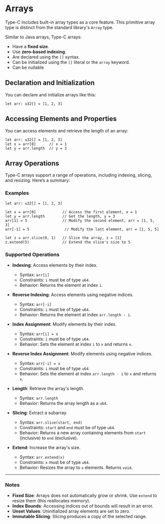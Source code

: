# Arrays

Type-C includes built-in array types as a core feature. This primitive array type is distinct from the standard library's `Array` type.

Similar to Java arrays, Type-C arrays:

- Have a **fixed size**.
- Use **zero-based indexing**.
- Are declared using the `[]` syntax.
- Can be initialized using the `[]` literal or the `array` keyword.
- Can be nullable

## Declaration and Initialization

You can declare and initialize arrays like this:

```tc
let arr: u32[] = [1, 2, 3]
```

## Accessing Elements and Properties

You can access elements and retrieve the length of an array:

```tc
let arr: u32[] = [1, 2, 3]
let x = arr[0]      // x = 1
let y = arr.length  // y = 3
```

## Array Operations

Type-C arrays support a range of operations, including indexing, slicing, and resizing. Here’s a summary:

### Examples

```tc
let arr: u32[] = [1, 2, 3]

let x = arr[0]            // Access the first element, x = 1
let y = arr.length        // Get the length, y = 3
arr[1] = 5                // Modify the second element, arr = [1, 5, 3]
arr[-1] = 5                // Modify the last element, arr = [1, 5, 5]

let z = arr.slice(0, 1)   // Slice the array, z = [1]
z.extend(5)               // Extend the slice's size to 5
```

### Supported Operations

- **Indexing**: Access elements by their index.
  - Syntax: `arr[i]`
  - Constraints: `i` must be of type `u64`.
  - Behavior: Returns the element at index `i`.

- **Reverse Indexing**: Access elements using negative indices.
  - Syntax: `arr[-i]`
  - Constraints: `i` must be of type `u64`.
  - Behavior: Returns the element at index `arr.length - i`.

- **Index Assignment**: Modify elements by their index.
  - Syntax: `arr[i] = x`
  - Constraints: `i` must be of type `u64`.
  - Behavior: Sets the element at index `i` to `x` and returns `x`.

- **Reverse Index Assignment**: Modify elements using negative indices.
  - Syntax: `arr[-i] = x`
  - Constraints: `i` must be of type `u64`.
  - Behavior: Sets the element at index `arr.length - i` to `x` and returns `x`.

- **Length**: Retrieve the array's length.
  - Syntax: `arr.length`
  - Behavior: Returns the array length as a `u64`.

- **Slicing**: Extract a subarray.
  - Syntax: `arr.slice(start, end)`
  - Constraints: `start` and `end` must be of type `u64`.
  - Behavior: Returns a new array containing elements from `start` (inclusive) to `end` (exclusive).

- **Extend**: Increase the array's size.
  - Syntax: `arr.extend(x)`
  - Constraints: `x` must be of type `u64`.
  - Behavior: Resizes the array to `x` elements. Returns `void`.

---

### Notes

- **Fixed Size**: Arrays does not automatically grow or shrink. Use `extend` to resize them (this reallocates memory).
- **Index Bounds**: Accessing indices out of bounds will result in an error.
- **Unset Values**: Uninitialized array elements are set to zero.
- **Immutable Slicing**: Slicing produces a copy of the selected range.
